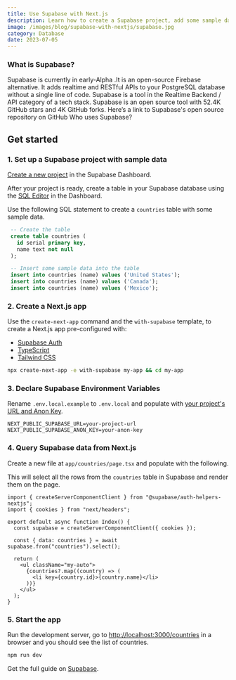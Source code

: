 ```yaml
---
title: Use Supabase with Next.js
description: Learn how to create a Supabase project, add some sample data to your database, and query the data from a Next.js app.
image: /images/blog/supabase-with-nextjs/supabase.jpg
category: Database
date: 2023-07-05
---
```


### What is Supabase?

Supabase is currently in early-Alpha .It is an open-source Firebase alternative. It adds realtime and RESTful APIs to your PostgreSQL database without a single line of code.
Supabase is a tool in the Realtime Backend / API category of a tech stack.
Supabase is an open source tool with 52.4K GitHub stars and 4K GitHub forks. Here’s a link to Supabase's open source repository on GitHub
Who uses Supabase?

## Get started

### 1. Set up a Supabase project with sample data

[Create a new project](https://supabase.com/dashboard/projects) in the Supabase Dashboard.

After your project is ready, create a table in your Supabase database using the [SQL Editor](https://supabase.com/dashboard/project/_/sql) in the Dashboard.

Use the following SQL statement to create a `countries` table with some sample data.

```sql title="SQL_EDITOR"
 -- Create the table
 create table countries (
   id serial primary key,
   name text not null
 );

 -- Insert some sample data into the table
 insert into countries (name) values ('United States');
 insert into countries (name) values ('Canada');
 insert into countries (name) values ('Mexico');
```

### 2. Create a Next.js app

Use the `create-next-app` command and the `with-supabase` template, to create a Next.js app pre-configured with:

- [Supabase Auth](https://supabase.com/docs/guides/auth/auth-helpers/nextjs)
- [TypeScript](https://www.typescriptlang.org/)
- [Tailwind CSS](https://www.tailwindcss.com)

```bash title="Terminal"
npx create-next-app -e with-supabase my-app && cd my-app
```

### 3. Declare Supabase Environment Variables

Rename `.env.local.example` to `.env.local` and populate with [your project's URL and Anon Key](https://supabase.com/dashboard/project/_/settings/api).

```env title=".env.local"
NEXT_PUBLIC_SUPABASE_URL=your-project-url
NEXT_PUBLIC_SUPABASE_ANON_KEY=your-anon-key
```

### 4. Query Supabase data from Next.js

Create a new file at `app/countries/page.tsx` and populate with the following.

This will select all the rows from the `countries` table in Supabase and render them on the page.

```tsx title="app/countries/page.tsx"
import { createServerComponentClient } from "@supabase/auth-helpers-nextjs";
import { cookies } from "next/headers";

export default async function Index() {
  const supabase = createServerComponentClient({ cookies });

  const { data: countries } = await supabase.from("countries").select();

  return (
    <ul className="my-auto">
      {countries?.map((country) => (
        <li key={country.id}>{country.name}</li>
      ))}
    </ul>
  );
}
```

### 5. Start the app

Run the development server, go to [http://localhost:3000/countries](http://localhost:3000/countries) in a browser and you should see the list of countries.

```bash title="Terminal"
npm run dev
```

Get the full guide on [Supabase](https://supabase.com/docs/guides/getting-started/quickstarts/nextjs).
